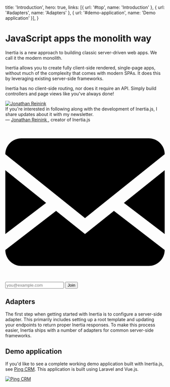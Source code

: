 
  title: 'Introduction',
  hero: true,
  links: [{ url: '#top', name: 'Introduction' }, { url: '#adapters', name: 'Adapters' }, { url: '#demo-application', name: 'Demo application' }],
}

# JavaScript apps the monolith way

Inertia is a new approach to building classic server-driven web apps. We call it the modern monolith.

Inertia allows you to create fully client-side rendered, single-page apps, without much of the complexity that comes with modern SPAs. It does this by leveraging existing server-side frameworks.

Inertia has no client-side routing, nor does it require an API. Simply build controllers and page views like you've always done!

<div className="mt-8 p-8 rounded-lg text-white" style={{ background: '#303f6d' }}>
  <div className="flex items-center">
    <a className="flex-shrink-0 block w-24 h-24 rounded-full overflow-hidden mr-5" href="https://twitter.com/reinink">
      <img className="w-full h-full" src="https://pbs.twimg.com/profile_images/885868801232961537/b1F6H4KC_400x400.jpg" alt="Jonathan Reinink" />
    </a>
    <div>
      <div className="md:text-lg leading-snug">If you're interested in following along with the development of Inertia.js, I share updates about it with my newsletter.</div>
      <div className="mt-2 text-sm text-purple-200">
        &mdash;
        <a className="hover:underline" href="https://twitter.com/reinink">
          Jonathan Reinink
        </a>, creator<span className="hidden md:inline"> of Inertia.js</span>
      </div>
    </div>
  </div>
  <form className="relative rounded md:flex-1 flex mt-10 bg-white js-cm-form" action="https://www.createsend.com/t/subscribeerror?description=" method="post" data-id="5B5E7037DA78A748374AD499497E309ECE173FA490209567EC5555D94836FC7A0962EC514135C799C9D58CA59BE4F86F983AD62061B965F168412A926D7EC6FC">
    <label htmlFor="email" className="min-w-0 flex-1 flex items-center px-3 md:px-4 py-4 rounded-l">
      <svg className="flex-shrink-0 fill-current text-gray-500 w-4 h-4 mr-2 sm:mr-3" xmlns="http://www.w3.org/2000/svg" viewBox="0 0 20 20">
        <path d="M18 2a2 2 0 0 1 2 2v12a2 2 0 0 1-2 2H2a2 2 0 0 1-2-2V4c0-1.1.9-2 2-2h16zm-4.37 9.1L20 16v-2l-5.12-3.9L20 6V4l-10 8L0 4v2l5.12 4.1L0 14v2l6.37-4.9L10 14l3.63-2.9z" />
      </svg>
      <input id="email" className="flex-1 appearance-none bg-transparent text-gray-700 font-semibold text-base md:text-lg focus:outline-none js-cm-email-input" name="cm-oiliiih-oiliiih" type="email" required placeholder="you@example.com" />
    </label>
    <button className="appearance-none text-lg md:text-xl text-white font-semibold bg-purple-500 px-6 md:px-12 rounded-r whitespace-no-wrap focus:outline-none hover:bg-purple-400 focus:bg-purple-400 active:bg-purple-400 js-cm-submit-button" type="submit">
      Join
    </button>
  </form>
  <script type="text/javascript" src="https://js.createsend1.com/javascript/copypastesubscribeformlogic.js"></script>
</div>

## Adapters

The first step when getting started with Inertia is to configure a server-side adapter. This primarily includes setting up a root template and updating your endpoints to return proper Inertia responses. To make this process easier, Inertia ships with a number of adapters for common server-side frameworks.

## Demo application

If you'd like to see a complete working demo application built with Inertia.js, see [Ping CRM](https://github.com/inertiajs/pingcrm). This application is built using Laravel and Vue.js.

<a href="https://github.com/inertiajs/pingcrm">
  <img className="w-full h-auto rounded" src="/static/pingcrm.png" alt="Ping CRM" />
</a>
